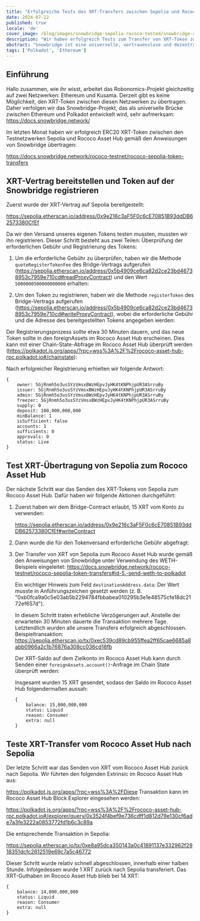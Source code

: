 ```yaml
---
title: "Erfolgreiche Tests des XRT-Transfers zwischen Sepolia und Rococo Asset Hub über Snowbridge"
date: 2024-07-22
published: true
locale: 'de'
cover_image: /blog/images/snowbridge-sepolia-rococo-tested/snowbridge-sepolia-rococo-tested.png
description: "Wir haben erfolgreich Tests zum Transfer von XRT-Token zwischen den Netzwerken Sepolia und Rococo Asset Hub mit dem Snowbridge-Protokoll durchgeführt."
abstract: "Snowbridge ist eine universelle, vertrauenslose und dezentralisierte Brücke zwischen Polkadot und Ethereum."
tags: ['Polkadot', 'Ethereum']
---
```


## Einführung

Hallo zusammen, wie ihr wisst, arbeitet das Robonomics-Projekt gleichzeitig auf zwei Netzwerken: Ethereum und Kusama. Derzeit gibt es keine Möglichkeit, den XRT-Token zwischen diesen Netzwerken zu übertragen. Daher verfolgen wir das Snowbridge-Projekt, das als universelle Brücke zwischen Ethereum und Polkadot entwickelt wird, sehr aufmerksam: https://docs.snowbridge.network/

Im letzten Monat haben wir erfolgreich ERC20 XRT-Token zwischen den Testnetzwerken Sepolia und Rococo Asset Hub gemäß den Anweisungen von Snowbridge übertragen:

https://docs.snowbridge.network/rococo-testnet/rococo-sepolia-token-transfers

## XRT-Vertrag bereitstellen und Token auf der Snowbridge registrieren

Zuerst wurde der XRT-Vertrag auf Sepolia bereitgestellt:

https://sepolia.etherscan.io/address/0x9e216c3aF5F0c6cE70851B93ddDB62573380CfEf

Da wir den Versand unseres eigenen Tokens testen mussten, mussten wir ihn registrieren. Dieser Schritt besteht aus zwei Teilen: Überprüfung der erforderlichen Gebühr und Registrierung des Tokens:

1. Um die erforderliche Gebühr zu überprüfen, haben wir die Methode `quoteRegisterTokenFee` des Bridge-Vertrags aufgerufen (https://sepolia.etherscan.io/address/0x5b4909ce6ca82d2ce23bd46738953c7959e710cd#readProxyContract) und den Wert `5000000500000000000` erhalten:
<RbImage zoom src="/blog/images/snowbridge-sepolia-rococo-tested/quoteRegisterTokenFee.png" alt="quoteRegisterTokenFee" />

2. Um den Token zu registrieren, haben wir die Methode `registerToken` des Bridge-Vertrags aufgerufen (https://sepolia.etherscan.io/address/0x5b4909ce6ca82d2ce23bd46738953c7959e710cd#writeProxyContract), wobei die erforderliche Gebühr und die Adresse des bereitgestellten Tokens angegeben werden:
<RbImage zoom src="/blog/images/snowbridge-sepolia-rococo-tested/registerToken.png" alt="registerToken" />

Der Registrierungsprozess sollte etwa 30 Minuten dauern, und das neue Token sollte in den foreignAssets im Rococo Asset Hub erscheinen. Dies kann mit einer Chain-State-Abfrage im Rococo Asset Hub überprüft werden (https://polkadot.js.org/apps/?rpc=wss%3A%2F%2Frococo-asset-hub-rpc.polkadot.io#/chainstate):
<RbImage zoom src="/blog/images/snowbridge-sepolia-rococo-tested/foreign_asset_query.png" alt="Check if token registered" />

Nach erfolgreicher Registrierung erhielten wir folgende Antwort:
```
{
    owner: 5GjRnmh5o3usSYzVmsxBWzHEpvJyHK4tKNPhjpUR3ASrruBy
    issuer: 5GjRnmh5o3usSYzVmsxBWzHEpvJyHK4tKNPhjpUR3ASrruBy
    admin: 5GjRnmh5o3usSYzVmsxBWzHEpvJyHK4tKNPhjpUR3ASrruBy
    freezer: 5GjRnmh5o3usSYzVmsxBWzHEpvJyHK4tKNPhjpUR3ASrruBy
    supply: 0
    deposit: 100,000,000,000
    minBalance: 1
    isSufficient: false
    accounts: 1
    sufficients: 0
    approvals: 0
    status: Live
}
```

## Test XRT-Übertragung von Sepolia zum Rococo Asset Hub

Der nächste Schritt war das Senden des XRT-Tokens von Sepolia zum Rococo Asset Hub. Dafür haben wir folgende Aktionen durchgeführt:

1. Zuerst haben wir dem Bridge-Contract erlaubt, 15 XRT vom Konto zu verwenden: 

    https://sepolia.etherscan.io/address/0x9e216c3aF5F0c6cE70851B93ddDB62573380CfEf#writeContract
    <RbImage zoom src="/blog/images/snowbridge-sepolia-rococo-tested/xrt_approve_snowbridge_as_spender.png" alt="Approve XRT spender" />

2. Dann wurde die für den Tokenversand erforderliche Gebühr abgefragt:
    <RbImage zoom src="/blog/images/snowbridge-sepolia-rococo-tested/quoteSendTokenFee.png" alt="quoteSendTokenFee" />

3.  Der Transfer von XRT von Sepolia zum Rococo Asset Hub wurde gemäß den Anweisungen von Snowbridge unter Verwendung des WETH-Beispiels eingeleitet: https://docs.snowbridge.network/rococo-testnet/rococo-sepolia-token-transfers#id-5.-send-weth-to-polkadot
    
    Ein wichtiger Hinweis zum Feld `destinationAddress.data`: Der Wert musste in Anführungszeichen gesetzt werden (z. B. "0xb0fca9a0c5e03ab5b2294784fbbabea010295b3e1e48575cfe18dc2172ef657d").

    In diesem Schritt traten erhebliche Verzögerungen auf. Anstelle der erwarteten 30 Minuten dauerte die Transaktion mehrere Tage. Letztendlich wurden alle unsere Transfers erfolgreich abgeschlossen.
    Beispieltransaktion: https://sepolia.etherscan.io/tx/0xec539cd89cb955ffea2ff65cae6685a8abb0966a2c1b76876a308cc036cd18fb

    Der XRT-Saldo auf dem Zielkonto im Rococo Asset Hub kann durch Senden einer `foreignAssets.account()`-Anfrage im Chain State überprüft werden:
    <RbImage zoom src="/blog/images/snowbridge-sepolia-rococo-tested/example_of_foreignAssets_account.png" alt="Example of foreignAssets.account" />

    Insgesamt wurden 15 XRT gesendet, sodass der Saldo im Rococo Asset Hub folgendermaßen aussah:
    ```
    {
        balance: 15,000,000,000
        status: Liquid
        reason: Consumer
        extra: null
    }
    ```

## Teste XRT-Transfer vom Rococo Asset Hub nach Sepolia 

Der letzte Schritt war das Senden von XRT vom Rococo Asset Hub zurück nach Sepolia. Wir führten den folgenden Extrinsic im Rococo Asset Hub aus: 

https://polkadot.js.org/apps/?rpc=wss%3A%2FDiese Transaktion kann im Rococo Asset Hub Block Explorer eingesehen werden:

https://polkadot.js.org/apps/?rpc=wss%3A%2F%2Frococo-asset-hub-rpc.polkadot.io#/explorer/query/0x3524f4bef9e736cdff1d812d79e130cf6ade7a3fe3222a0853772fd1b6c3c89a

Die entsprechende Transaktion in Sepolia:

https://sepolia.etherscan.io/tx/0xe8a95dca350143a0c41891137e332962f2918351dcfc2612519e69c7a5c46772

Dieser Schritt wurde relativ schnell abgeschlossen, innerhalb einer halben Stunde. Infolgedessen wurde 1 XRT zurück nach Sepolia transferiert. Das XRT-Guthaben im Rococo Asset Hub blieb bei 14 XRT:

```
{
    balance: 14,000,000,000
    status: Liquid
    reason: Consumer
    extra: null
}
```